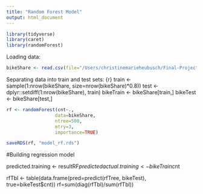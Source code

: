```yaml
---
title: "Random Forest Model"
output: html_document
---
```


```r
library(tidyverse)
library(caret)
library(randomForest)
```

Loading data: 
```r
bikeShare <- read.csv(file="/Users/christinemarieheubusch/Final-Project/Bike-Sharing-Dataset_day.csv") %>% select(-c("instant", "dteday"))
```


Separating data into train and test sets:
{r}
  train <- sample(1:nrow(bikeShare, size=nrow(bikeShare)*0.8))
  test <- dplyr::setdiff(1:nrow(bikeShare), train)
  bikeTrain <- bikeShare[train,]
  bikeTest <- bikeShare[test,]


```r
rf <- randomForest(cnt~.,
                  data=bikeShare,
                  ntree=500,
                  mtry=3,
                  importance=TRUE)
```

```r
saveRDS(rf, "model_rf.rds")
```


  #Building regression model

  predicted.training <- resultRF$predicted
  actual.training <- bikeTrain$cnt
  
  rfTbl <- table(data.frame(pred=predict(rfTree, bikeTest), true=bikeTest$cnt))
  rf=sum(diag(rfTbl)/sum(rfTbl))